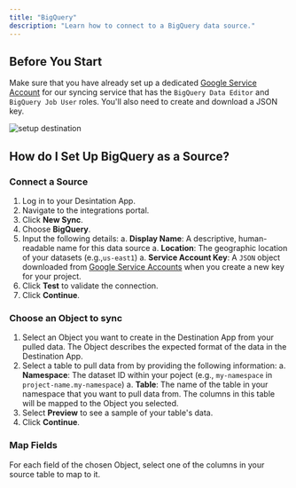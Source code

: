 ```yaml
---
title: "BigQuery"
description: "Learn how to connect to a BigQuery data source."
---
```


## Before You Start 

Make sure that you have already set up a dedicated [Google Service Account](https://console.cloud.google.com/iam-admin/serviceaccounts) for our syncing service that has the `BigQuery Data Editor` and `BigQuery Job User` roles. You'll also need to create and download a JSON key.

<Frame>
    <img style={{"box-shadow": "rgb(99 99 99 / 30%) 0 0 4px", "border-radius": "8px"}} src="/images/serviceaccount-key.gif" alt="setup destination" />
</Frame>

## How do I Set Up BigQuery as a Source?

### Connect a Source

1. Log in to your Desintation App.
2. Navigate to the integrations portal.
3. Click **New Sync**.
4. Choose **BigQuery**.
5. Input the following details:
    a. **Display Name**: A descriptive, human-readable name for this data source
    a. **Location**: The geographic location of your datasets (e.g.,`us-east1`)
    a. **Service Account Key**: A `JSON` object downloaded from [Google Service Accounts](https://console.cloud.google.com/iam-admin/serviceaccounts) when you create a new key for your project.
6. Click **Test** to validate the connection.
7. Click **Continue**.

### Choose an Object to sync

1. Select an Object you want to create in the Destination App from your pulled data. The Object describes the expected format of the data in the Destination App.
2. Select a table to pull data from by providing the following information:
    a. **Namespace**: The dataset ID within your poject (e.g., `my-namespace` in `project-name.my-namespace`)
    a. **Table**: The name of the table in your namespace that you want to pull data from. The columns in this table will be mapped to the Object you selected.
3. Select **Preview** to see a sample of your table's data.
4. Click **Continue**.

### Map Fields

For each field of the chosen Object, select one of the columns in your source table to map to it.